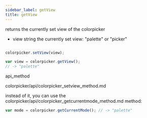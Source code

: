 ```yaml
---
sidebar_label: getView
title: getView
---
```



          


<Short>
 returns the currently set view of the colorpicker



</Short>






- view    string   the currently set view: "palette" or "picker"


~~~js

colorpicker.setView(view);

var view = colorpicker.getView();
// -> "palette"


~~~
 api_method

<Descr>





</Descr>



colorpicker/api/colorpicker_setview_method.md




 instead of it, you can use the colorpicker/api/colorpicker_getcurrentmode_method.md method:

~~~js
var mode = colorpicker.getCurrentMode(); // -> "palette"
~~~